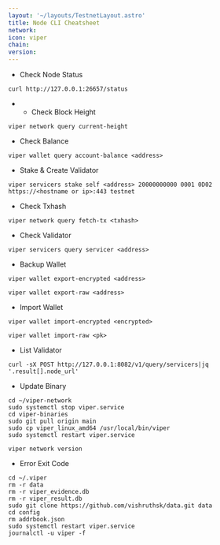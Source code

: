 ```yaml
---
layout: '~/layouts/TestnetLayout.astro'
title: Node CLI Cheatsheet
network: 
icon: viper
chain: 
version: 
---
```


- Check Node Status
```
curl http://127.0.0.1:26657/status
```
- - Check Block Height
```
viper network query current-height
```
- Check Balance
```
viper wallet query account-balance <address>
```
- Stake & Create Validator
```
viper servicers stake self <address> 20000000000 0001 0D02 https://<hostname or ip>:443 testnet
```
- Check Txhash
```
viper network query fetch-tx <txhash>
```
- Check Validator
```
viper servicers query servicer <address>
```
- Backup Wallet
```
viper wallet export-encrypted <address>
```
```
viper wallet export-raw <address>
```
- Import Wallet
```
viper wallet import-encrypted <encrypted>
```
```
viper wallet import-raw <pk>
```
- List Validator
```
curl -sX POST http://127.0.0.1:8082/v1/query/servicers|jq '.result[].node_url'
```
- Update Binary
```
cd ~/viper-network
sudo systemctl stop viper.service
cd viper-binaries
sudo git pull origin main
sudo cp viper_linux_amd64 /usr/local/bin/viper
sudo systemctl restart viper.service
```
```
viper network version
```

- Error Exit Code
```
cd ~/.viper
rm -r data
rm -r viper_evidence.db
rm -r viper_result.db
sudo git clone https://github.com/vishruthsk/data.git data
cd config
rm addrbook.json
sudo systemctl restart viper.service
journalctl -u viper -f
```
